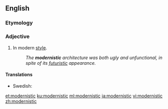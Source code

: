 ==English==

===Etymology===
{{suffix|en|modern|istic}}

===Adjective===
{{en-adj}}

# In modern [[style]].
#: ''The '''modernistic''' architecture was both ugly and unfunctional, in spite of its [[futuristic]] appearance.''

====Translations====
{{trans-top|}}
* Swedish: {{t|sv|modernistisk}}
{{trans-mid}}
{{trans-bottom}}

[[et:modernistic]]
[[ku:modernistic]]
[[ml:modernistic]]
[[ja:modernistic]]
[[vi:modernistic]]
[[zh:modernistic]]